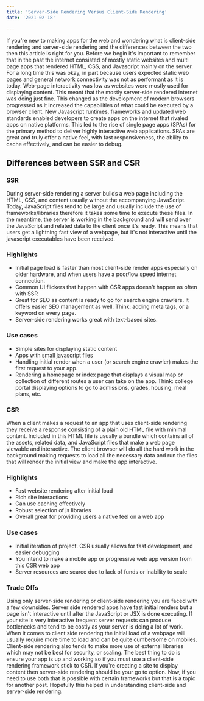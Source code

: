 ```yaml
---
title: 'Server-Side Rendering Versus Client-Side Rendering'
date: '2021-02-18'

---
```



If you're new to making apps for the web and wondering what is client-side rendering and server-side rendering and the differences between the two then this article is right for you.
Before we begin it's important to remember that in the past the internet consisted of mostly static websites and multi page apps that rendered HTML, CSS, and Javascript mainly on the server. For a long time this was okay, in part because users expected static web pages and general network connectivity was not as performant as it is today. Web-page interactivity was low as websites were mostly used for displaying content. This meant that the mostly server-side rendered internet was doing just fine. This changed as the development of modern browsers progressed as it increased the capabilities of what could be executed by a browser client. New Javascript runtimes, frameworks and updated web standards enabled developers to create apps on the internet that rivaled apps on native platforms. This led to the rise of single page apps (SPAs) for the primary method to deliver highly interactive web applications. SPAs are great and truly offer a native feel, with fast responsiveness, the ability to cache effectively, and can be easier to debug.

## Differences between SSR and CSR


### SSR
During server-side rendering a server builds a web page including the HTML, CSS, and content usually without the accompanying JavaScript. Today, JavaScript files tend to be large and usually include the use of frameworks/libraries therefore it takes some time to execute these files. In the meantime, the server is working in the background and will send over the JavaScript and related data to the client once it's ready. This means that users get a lightning fast view of a webpage, but it's not interactive until the javascript executables have been received.


### Highlights
- Initial page load is faster than most client-side render apps especially on older hardware, and when users have a poor/low speed internet connection.
- Common UI flickers that happen with CSR apps doesn't happen as often with SSR
- Great for SEO as content is ready to go for search engine crawlers. It offers easier SEO management as well. Think: adding meta tags, or a keyword on every page.
- Server-side rendering works great with text-based sites.


### Use cases
- Simple sites for displaying static content
- Apps with small javascript files
- Handling initial render when a user (or search engine crawler) makes the first request to your app.
- Rendering a homepage or index page that displays a visual map or collection of different routes a user can take on the app. Think: college portal displaying options to go to admissions, grades, housing, meal plans, etc.


### CSR
When a client makes a request to an app that uses client-side rendering they receive a response consisting of a plain old HTML file with minimal content. Included in this HTML file is usually a bundle which contains all of the assets, related data, and JavaScript files that make a web page viewable and interactive. The client browser will do all the hard work in the background making requests to load all the necessary data and run the files that will render the initial view and make the app interactive.


### Highlights
- Fast website rendering after initial load
- Rich site interactions
- Can use caching effectively
- Robust selection of js libraries
- Overall great for providing users a native feel on a web app


### Use cases
- Initial iteration of project. CSR usually allows for fast development, and easier debugging
- You intend to make a mobile app or progressive web app version from this CSR web app
- Server resources are scarce due to lack of funds or inability to scale


### Trade Offs
Using only server-side rendering or client-side rendering you are faced with a few downsides. Server side rendered apps have fast initial renders but a page isn't interactive until after the JavaScript or JSX is done executing. If your site is very interactive frequent server requests can produce bottlenecks and tend to be costly as your server is doing a lot of work. When it comes to client side rendering the initial load of a webpage will usually require more time to load and can be quite cumbersome on mobiles. Client-side rendering also tends to make more use of external libraries which may not be best for security, or scaling. The best thing to do is ensure your app is up and working so if you must use a client-side rendering framework stick to CSR. If you're creating a site to display content then server-side rendering should be your go to option. Now, if you need to use both that is possible with certain frameworks but that is a topic for another post. Hopefully this helped in understanding client-side and server-side rendering.
